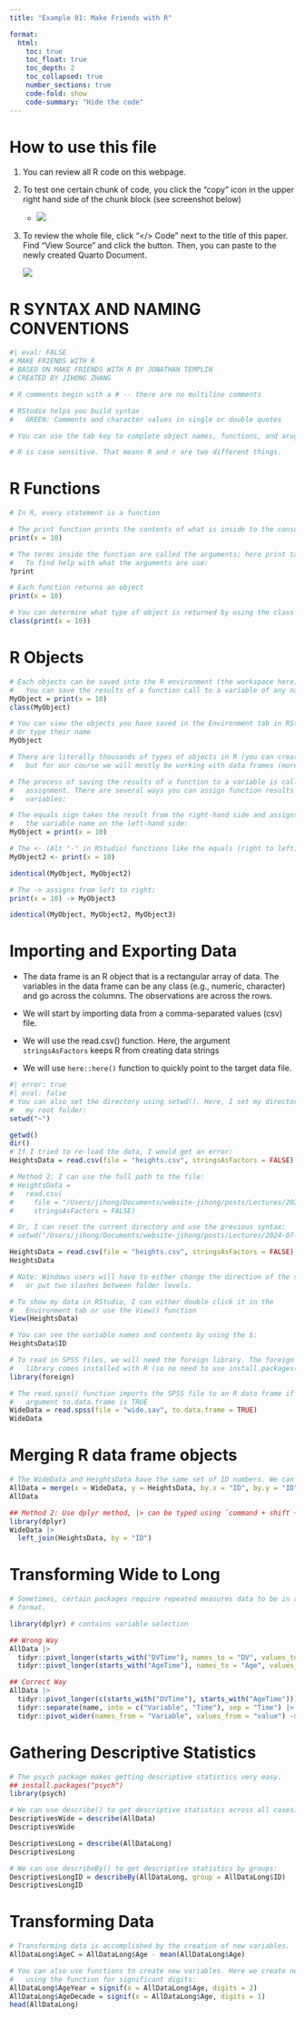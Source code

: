 ```yaml
---
title: "Example 01: Make Friends with R"

format: 
  html:
    toc: true
    toc_float: true
    toc_depth: 2
    toc_collapsed: true
    number_sections: true
    code-fold: show
    code-summary: "Hide the code"
---
```


# How to use this file

1.  You can review all R code on this webpage.

2.  To test one certain chunk of code, you click the "copy" icon in the upper right hand side of the chunk block (see screenshot below)

    -   ![](figures/R-copy-paste.png)

3.  To review the whole file, click "\</\> Code" next to the title of this paper. Find "View Source" and click the button. Then, you can paste to the newly created Quarto Document.

    ![](figures/code-copy-paste.png)

# R SYNTAX AND NAMING CONVENTIONS

```r
#| eval: FALSE
# MAKE FRIENDS WITH R
# BASED ON MAKE FRIENDS WITH R BY JONATHAN TEMPLIN
# CREATED BY JIHONG ZHANG

# R comments begin with a # -- there are no multiline comments

# RStudio helps you build syntax
#   GREEN: Comments and character values in single or double quotes

# You can use the tab key to complete object names, functions, and arugments

# R is case sensitive. That means R and r are two different things.
```

# R Functions

```r
# In R, every statement is a function

# The print function prints the contents of what is inside to the console
print(x = 10)

# The terms inside the function are called the arguments; here print takes x
#   To find help with what the arguments are use:
?print

# Each function returns an object
print(x = 10)

# You can determine what type of object is returned by using the class function
class(print(x = 10))
```

# R Objects

```r
# Each objects can be saved into the R environment (the workspace here)
#   You can save the results of a function call to a variable of any name
MyObject = print(x = 10)
class(MyObject)

# You can view the objects you have saved in the Environment tab in RStudio
# Or type their name
MyObject

# There are literally thousands of types of objects in R (you can create them),
#   but for our course we will mostly be working with data frames (more later)

# The process of saving the results of a function to a variable is called 
#   assignment. There are several ways you can assign function results to 
#   variables:

# The equals sign takes the result from the right-hand side and assigns it to
#   the variable name on the left-hand side:
MyObject = print(x = 10)

# The <- (Alt "-" in RStudio) functions like the equals (right to left)
MyObject2 <- print(x = 10)

identical(MyObject, MyObject2)

# The -> assigns from left to right:
print(x = 10) -> MyObject3

identical(MyObject, MyObject2, MyObject3)
```

# Importing and Exporting Data

-   The data frame is an R object that is a rectangular array of data. The variables in the data frame can be any class (e.g., numeric, character) and go across the columns. The observations are across the rows.

-   We will start by importing data from a comma-separated values (csv) file.

-   We will use the read.csv() function. Here, the argument `stringsAsFactors` keeps R from creating data strings

-   We will use `here::here()` function to quickly point to the target data file.

```r
#| error: true
#| eval: false
# You can also set the directory using setwd(). Here, I set my directory to 
#   my root folder:
setwd("~")

getwd()
dir()
# If I tried to re-load the data, I would get an error:
HeightsData = read.csv(file = "heights.csv", stringsAsFactors = FALSE)
```

```r
# Method 2: I can use the full path to the file:
# HeightsData = 
#   read.csv(
#     file = "/Users/jihong/Documents/website-jihong/posts/Lectures/2024-07-21-applied-multivariate-statistics-esrm64503/Lecture01/data/heights.csv", 
#     stringsAsFactors = FALSE)

# Or, I can reset the current directory and use the previous syntax:
# setwd("/Users/jihong/Documents/website-jihong/posts/Lectures/2024-07-21-applied-multivariate-statistics-esrm64503/Lecture01/data/")

HeightsData = read.csv(file = "heights.csv", stringsAsFactors = FALSE)
HeightsData
```

```r
# Note: Windows users will have to either change the direction of the slash
#   or put two slashes between folder levels.

# To show my data in RStudio, I can either double click it in the 
#   Environment tab or use the View() function
View(HeightsData)

# You can see the variable names and contents by using the $:
HeightsData$ID

# To read in SPSS files, we will need the foreign library. The foreign
#   library comes installed with R (so no need to use install.packages()).
library(foreign)

# The read.spss() function imports the SPSS file to an R data frame if the 
#   argument to.data.frame is TRUE
WideData = read.spss(file = "wide.sav", to.data.frame = TRUE)
WideData
```

# Merging R data frame objects

```r
# The WideData and HeightsData have the same set of ID numbers. We can use the merge() function to merge them into a single data frame. Here, x is the name of the left-side data frame and y is the name of the right-side data frame. The arguments by.x and by.y are the name of the variable(s) by which we will merge:
AllData = merge(x = WideData, y = HeightsData, by.x = "ID", by.y = "ID")
AllData

## Method 2: Use dplyr method, |> can be typed using `command + shift + M`
library(dplyr)
WideData |> 
  left_join(HeightsData, by = "ID")
```

# Transforming Wide to Long

```r
# Sometimes, certain packages require repeated measures data to be in a long
# format. 

library(dplyr) # contains variable selection 

## Wrong Way
AllData |> 
  tidyr::pivot_longer(starts_with("DVTime"), names_to = "DV", values_to = "DV_Value") |> 
  tidyr::pivot_longer(starts_with("AgeTime"), names_to = "Age", values_to = "Age_Value") 

## Correct Way
AllData |> 
  tidyr::pivot_longer(c(starts_with("DVTime"), starts_with("AgeTime"))) |> 
  tidyr::separate(name, into = c("Variable", "Time"), sep = "Time") |> 
  tidyr::pivot_wider(names_from = "Variable", values_from = "value") -> AllDataLong
```

# Gathering Descriptive Statistics

```r
# The psych package makes getting descriptive statistics very easy.
## install.packages("psych")
library(psych)

# We can use describe() to get descriptive statistics across all cases:
DescriptivesWide = describe(AllData)
DescriptivesWide

DescriptivesLong = describe(AllDataLong)
DescriptivesLong

# We can use describeBy() to get descriptive statistics by groups:
DescriptivesLongID = describeBy(AllDataLong, group = AllDataLong$ID)
DescriptivesLongID
```

# Transforming Data

```r
# Transforming data is accomplished by the creation of new variables. 
AllDataLong$AgeC = AllDataLong$Age - mean(AllDataLong$Age)

# You can also use functions to create new variables. Here we create new terms
#   using the function for significant digits:
AllDataLong$AgeYear = signif(x = AllDataLong$Age, digits = 2)
AllDataLong$AgeDecade = signif(x = AllDataLong$Age, digits = 1)
head(AllDataLong)
```
